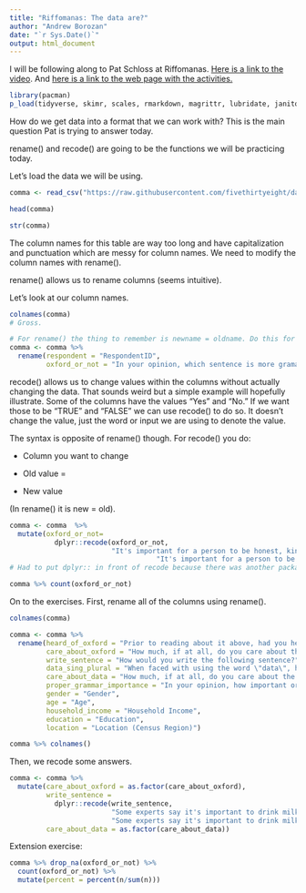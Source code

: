 ```yaml
---
title: "Riffomanas: The data are?"
author: "Andrew Borozan"
date: "`r Sys.Date()`"
output: html_document
---
```


I will be following along to Pat Schloss at Riffomanas. [Here is a link to the video](https://www.youtube.com/watch?v=-C8cBbw7tq0&ab_channel=RiffomonasProject). And [here is a link to the web page with the activities.](https://riffomonas.org/code_club/2020-04-02-the-data-are)

```r
library(pacman)
p_load(tidyverse, skimr, scales, rmarkdown, magrittr, lubridate, janitor, ggrepel, ggthemes, showtext, knitr, reactable, palmerpenguins, car, broom, ggpubr, readxl, stringr, viridis, gghighlight)
```

How do we get data into a format that we can work with? This is the main question Pat is trying to answer today.

rename() and recode() are going to be the functions we will be practicing today.

Let's load the data we will be using.

```r
comma <- read_csv("https://raw.githubusercontent.com/fivethirtyeight/data/master/comma-survey/comma-survey.csv")

head(comma)

str(comma)
```

The column names for this table are way too long and have capitalization and punctuation which are messy for column names. We need to modify the column names with rename().

rename() allows us to rename columns (seems intuitive).

Let's look at our column names.

```r

colnames(comma)
# Gross. 

# For rename() the thing to remember is newname = oldname. Do this for each column you want to change.
comma <- comma %>% 
  rename(respondent = "RespondentID",
         oxford_or_not = "In your opinion, which sentence is more gramatically correct?")
```

recode() allows us to change values within the columns without actually changing the data. That sounds weird but a simple example will hopefully illustrate. Some of the columns have the values "Yes" and "No." If we want those to be "TRUE" and "FALSE" we can use recode() to do so. It doesn't change the value, just the word or input we are using to denote the value.

The syntax is opposite of rename() though. For recode() you do:

-   Column you want to change

-   Old value =

-   New value

(In rename() it is new = old).

```r

comma <- comma  %>% 
  mutate(oxford_or_not= 
           dplyr::recode(oxford_or_not, 
                         "It's important for a person to be honest, kind and loyal."="non_oxford",
					             	"It's important for a person to be honest, kind, and loyal."="oxford"))
# Had to put dplyr:: in front of recode because there was another package that has recode and it was using that one. 

comma %>% count(oxford_or_not)
```

On to the exercises. First, rename all of the columns using rename().

```r
colnames(comma)

comma <- comma %>% 
  rename(heard_of_oxford = "Prior to reading about it above, had you heard of the serial (or Oxford) comma?",
         care_about_oxford = "How much, if at all, do you care about the use (or lack thereof) of the serial (or Oxford) comma in grammar?",
         write_sentence = "How would you write the following sentence?",
         data_sing_plural = "When faced with using the word \"data\", have you ever spent time considering if the word was a singular or plural noun?",
         care_about_data = "How much, if at all, do you care about the debate over the use of the word \"data\" as a singluar or plural noun?",
         proper_grammar_importance = "In your opinion, how important or unimportant is proper use of grammar?",
         gender = "Gender",
         age = "Age",
         household_income = "Household Income",
         education = "Education",
         location = "Location (Census Region)")

comma %>% colnames()
```

Then, we recode some answers.

```r

comma <- comma %>% 
  mutate(care_about_oxford = as.factor(care_about_oxford), 
         write_sentence = 
           dplyr::recode(write_sentence, 
                         "Some experts say it's important to drink milk, but the data are inconclusive." = "data are",
                         "Some experts say it's important to drink milk, but the data is inconclusive." = "data is"),
         care_about_data = as.factor(care_about_data))


```

Extension exercise:

```r

comma %>% drop_na(oxford_or_not) %>% 
  count(oxford_or_not) %>% 
  mutate(percent = percent(n/sum(n)))
```
